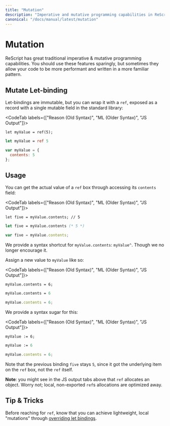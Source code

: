 ```yaml
---
title: "Mutation"
description: "Imperative and mutative programming capabilities in ReScript"
canonical: "/docs/manual/latest/mutation"
---
```


# Mutation

ReScript has great traditional imperative & mutative programming capabilities. You should use these features sparingly, but sometimes they allow your code to be more performant and written in a more familiar pattern.

## Mutate Let-binding

Let-bindings are immutable, but you can wrap it with a `ref`, exposed as a record with a single mutable field in the standard library:

<CodeTab labels={["Reason (Old Syntax)", "ML (Older Syntax)", "JS Output"]}>

```re
let myValue = ref(5);
```
```ml
let myValue = ref 5
```
```js
var myValue = {
  contents: 5
};
```

</CodeTab>

## Usage

You can get the actual value of a `ref` box through accessing its `contents` field:

<CodeTab labels={["Reason (Old Syntax)", "ML (Older Syntax)", "JS Output"]}>

```re
let five = myValue.contents; // 5
```
```ml
let five = myValue.contents (* 5 *)
```
```js
var five = myValue.contents;
```

</CodeTab>

We provide a syntax shortcut for `myValue.contents`: `myValue^`. Though we no longer encourage it.

Assign a new value to `myValue` like so:

<CodeTab labels={["Reason (Old Syntax)", "ML (Older Syntax)", "JS Output"]}>

```re
myValue.contents = 6;
```
```ml
myValue.contents = 6
```
```js
myValue.contents = 6;
```

</CodeTab>

We provide a syntax sugar for this:

<CodeTab labels={["Reason (Old Syntax)", "ML (Older Syntax)", "JS Output"]}>

```re
myValue := 6;
```
```ml
myValue := 6
```
```js
myValue.contents = 6;
```

</CodeTab>

Note that the previous binding `five` stays `5`, since it got the underlying item on the `ref` box, not the `ref` itself.

**Note**: you might see in the JS output tabs above that `ref` allocates an object. Worry not; local, non-exported `ref`s allocations are optimized away.

## Tip & Tricks

Before reaching for `ref`, know that you can achieve lightweight, local "mutations" through [overriding let bindings](let-binding.md#binding-shadowing).
